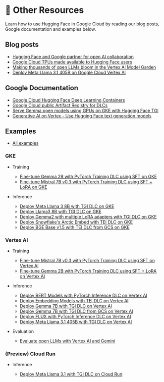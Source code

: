 # 📄 Other Resources

Learn how to use Hugging Face in Google Cloud by reading our blog posts, Google documentation and examples below.

## Blog posts

- [Hugging Face and Google partner for open AI collaboration](https://huggingface.co/blog/gcp-partnership)
- [Google Cloud TPUs made available to Hugging Face users](https://huggingface.co/blog/tpu-inference-endpoints-spaces)
- [Making thousands of open LLMs bloom in the Vertex AI Model Garden](https://huggingface.co/blog/google-cloud-model-garden)
- [Deploy Meta Llama 3.1 405B on Google Cloud Vertex AI](https://huggingface.co/blog/llama31-on-vertex-ai)

## Google Documentation

- [Google Cloud Hugging Face Deep Learning Containers](https://cloud.google.com/deep-learning-containers/docs/choosing-container#hugging-face)
- [Google Cloud public Artifact Registry for DLCs](https://console.cloud.google.com/artifacts/docker/deeplearning-platform-release/us/gcr.io)
- [Serve Gemma open models using GPUs on GKE with Hugging Face TGI](https://cloud.google.com/kubernetes-engine/docs/tutorials/serve-gemma-gpu-tgi)
- [Generative AI on Vertex - Use Hugging Face text generation models](https://cloud.google.com/vertex-ai/generative-ai/docs/open-models/use-hugging-face-models)

## Examples

- [All examples](https://github.com/huggingface/Google-Cloud-Containers/tree/main/examples)

### GKE

- Training

  - [Fine-tune Gemma 2B with PyTorch Training DLC using SFT on GKE](https://github.com/huggingface/Google-Cloud-Containers/blob/main/examples/gke/trl-full-fine-tuning)
  - [Fine-tune Mistral 7B v0.3 with PyTorch Training DLC using SFT + LoRA on GKE](https://github.com/huggingface/Google-Cloud-Containers/blob/main/examples/gke/trl-lora-fine-tuning)

- Inference

  - [Deploy Meta Llama 3 8B with TGI DLC on GKE](https://github.com/huggingface/Google-Cloud-Containers/tree/main/examples/gke/tgi-deployment)
  - [Deploy Llama3 8B with TGI DLC on GKE](https://github.com/huggingface/Google-Cloud-Containers/tree/main/examples/gke/tgi-from-gcs-deployment)
  - [Deploy Gemma2 with multiple LoRA adapters with TGI DLC on GKE](https://github.com/huggingface/Google-Cloud-Containers/tree/main/examples/gke/tgi-multi-lora-deployment)
  - [Deploy Snowflake's Arctic Embed with TEI DLC on GKE](https://github.com/huggingface/Google-Cloud-Containers/tree/main/examples/gke/tei-deployment)
  - [Deploy BGE Base v1.5 with TEI DLC from GCS on GKE](https://github.com/huggingface/Google-Cloud-Containers/tree/main/examples/gke/tei-from-gcs-deployment)

### Vertex AI

- Training

  - [Fine-tune Mistral 7B v0.3 with PyTorch Training DLC using SFT on Vertex AI](https://github.com/huggingface/Google-Cloud-Containers/blob/main/examples/vertex-ai/notebooks/trl-full-sft-fine-tuning-on-vertex-ai/vertex-notebook.ipynb)
  - [Fine-tune Gemma 2B with PyTorch Training DLC using SFT + LoRA on Vertex AI](https://github.com/huggingface/Google-Cloud-Containers/blob/main/examples/vertex-ai/notebooks/trl-lora-sft-fine-tuning-on-vertex-ai/vertex-notebook.ipynb)

- Inference

  - [Deploy BERT Models with PyTorch Inference DLC on Vertex AI](https://github.com/huggingface/Google-Cloud-Containers/tree/main/examples/vertex-ai/notebooks/deploy-bert-on-vertex-ai/vertex-notebook.ipynb)
  - [Deploy Embedding Models with TEI DLC on Vertex AI](https://github.com/huggingface/Google-Cloud-Containers/tree/main/examples/vertex-ai/notebooks/deploy-embedding-on-vertex-ai/vertex-notebook.ipynb)
  - [Deploy Gemma 7B with TGI DLC on Vertex AI](https://github.com/huggingface/Google-Cloud-Containers/tree/main/examples/vertex-ai/notebooks/deploy-gemma-on-vertex-ai/vertex-notebook.ipynb)
  - [Deploy Gemma 7B with TGI DLC from GCS on Vertex AI](https://github.com/huggingface/Google-Cloud-Containers/tree/main/examples/vertex-ai/notebooks/deploy-gemma-from-gcs-on-vertex-ai/vertex-notebook.ipynb)
  - [Deploy FLUX with PyTorch Inference DLC on Vertex AI](https://github.com/huggingface/Google-Cloud-Containers/tree/main/examples/vertex-ai/notebooks/deploy-flux-on-vertex-ai/vertex-notebook.ipynb)
  - [Deploy Meta Llama 3.1 405B with TGI DLC on Vertex AI](https://github.com/huggingface/Google-Cloud-Containers/tree/main/examples/vertex-ai/notebooks/deploy-llama-3-1-405b-on-vertex-ai/vertex-notebook.ipynb)

- Evaluation

  - [Evaluate open LLMs with Vertex AI and Gemini](https://github.com/huggingface/Google-Cloud-Containers/tree/main/examples/vertex-ai/notebooks/evaluate-llms-with-vertex-ai)


### (Preview) Cloud Run

- Inference

    - [Deploy Meta Llama 3.1 with TGI DLC on Cloud Run](https://github.com/huggingface/Google-Cloud-Containers/tree/main/examples/cloud-run/tgi-deployment)
